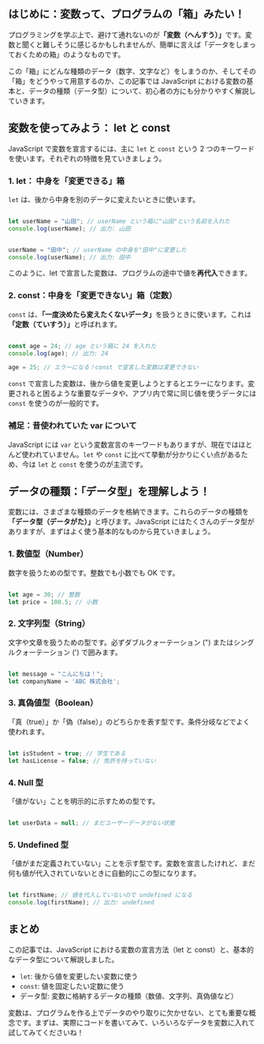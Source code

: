 ## はじめに：変数って、プログラムの「箱」みたい！

プログラミングを学ぶ上で、避けて通れないのが<strong>「変数（へんすう）」</strong>です。変数と聞くと難しそうに感じるかもしれませんが、簡単に言えば「データをしまっておくための箱」のようなものです。

この「箱」にどんな種類のデータ（数字、文字など）をしまうのか、そしてその「箱」をどうやって用意するのか、この記事では JavaScript における変数の基本と、データの種類（データ型）について、初心者の方にも分かりやすく解説していきます。

## 変数を使ってみよう： let と const

JavaScript で変数を宣言するには、主に `let` と `const` という 2 つのキーワードを使います。それぞれの特徴を見ていきましょう。

### 1. let： 中身を「変更できる」箱

`let` は、後から中身を別のデータに変えたいときに使います。

```JavaScript

let userName = "山田"; // userName という箱に"山田"という名前を入れた
console.log(userName); // 出力: 山田


userName = "田中"; // userName の中身を"田中"に変更した
console.log(userName); // 出力: 田中

```

このように、let で宣言した変数は、プログラムの途中で値を<strong>再代入</strong>できます。

### 2. const：中身を「変更できない」箱（定数）

`const` は、<strong>「一度決めたら変えたくないデータ」</strong>を扱うときに使います。これは<strong>「定数（ていすう）」</strong>と呼ばれます。

```JavaScript

const age = 24; // age という箱に 24 を入れた
console.log(age); // 出力: 24

age = 25; // エラーになる！const で宣言した変数は変更できない

```

`const` で宣言した変数は、後から値を変更しようとするとエラーになります。変更されると困るような重要なデータや、アプリ内で常に同じ値を使うデータには `const` を使うのが一般的です。

### 補足：昔使われていた var について

JavaScript には `var` という変数宣言のキーワードもありますが、現在ではほとんど使われていません。`let` や `const` に比べて挙動が分かりにくい点があるため、今は `let` と `const` を使うのが主流です。

## データの種類：「データ型」を理解しよう！

変数には、さまざまな種類のデータを格納できます。これらのデータの種類を<strong>「データ型（データがた）」</strong>と呼びます。JavaScript にはたくさんのデータ型がありますが、まずはよく使う基本的なものから見ていきましょう。

### 1. 数値型（Number）

数字を扱うための型です。整数でも小数でも OK です。

```JavaScript

let age = 30; // 整数
let price = 100.5; // 小数

```

### 2. 文字列型（String）

文字や文章を扱うための型です。必ずダブルクォーテーション (") またはシングルクォーテーション (') で囲みます。

```JavaScript

let message = "こんにちは！";
let companyName = 'ABC 株式会社';

```

### 3. 真偽値型（Boolean）

「真（true）」か「偽（false）」のどちらかを表す型です。条件分岐などでよく使われます。

```JavaScript

let isStudent = true; // 学生である
let hasLicense = false; // 免許を持っていない

```

### 4. Null 型

「値がない」ことを明示的に示すための型です。

```JavaScript

let userData = null; // まだユーザーデータがない状態

```

### 5. Undefined 型

「値がまだ定義されていない」ことを示す型です。変数を宣言したけれど、まだ何も値が代入されていないときに自動的にこの型になります。

```JavaScript

let firstName; // 値を代入していないので undefined になる
console.log(firstName); // 出力: undefined

```

## まとめ

この記事では、JavaScript における変数の宣言方法（let と const）と、基本的なデータ型について解説しました。

- `let`: 後から値を変更したい変数に使う
- `const`: 値を固定したい定数に使う
- データ型: 変数に格納するデータの種類（数値、文字列、真偽値など）

変数は、プログラムを作る上でデータのやり取りに欠かせない、とても重要な概念です。まずは、実際にコードを書いてみて、いろいろなデータを変数に入れて試してみてくださいね！
